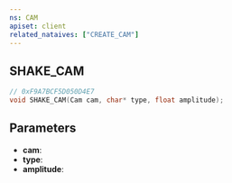 ```yaml
---
ns: CAM
apiset: client
related_nataives: ["CREATE_CAM"]
---
```

## SHAKE_CAM

```c
// 0xF9A7BCF5D050D4E7
void SHAKE_CAM(Cam cam, char* type, float amplitude);
```


## Parameters
* **cam**:
* **type**:
* **amplitude**:
